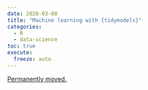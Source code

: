 ```yaml
---
date: 2020-03-08
title: "Machine learning with {tidymodels}"
categories:
  - R
  - data-science
toc: true
execute:
  freeze: auto
---
```


[Permanently moved.](../../posts/2020-03-08-tidymodels.qmd)
